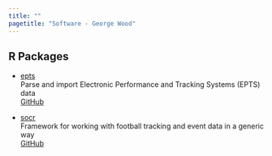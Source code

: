 ```yaml
---
title: ""
pagetitle: "Software - George Wood"
---
```


::: column-screen-inset
::: grid
::: {.g-col-12 .g-col-sm-10 .g-col-md-9 .g-col-lg-6 .g-col-xl-6 .g-col-xxl-6}
::: {.d-flex .flex-column}
## R Packages

-   [epts](https://gwood.me/epts)<br>
    Parse and import Electronic Performance and Tracking Systems (EPTS) data<br>
    [GitHub](https://github.com/george-wood/epts)

-   [socr]()<br>
    Framework for working with football tracking and event data in a generic way<br>
    [GitHub](https://github.com/george-wood/socr)

:::
:::
:::
:::
